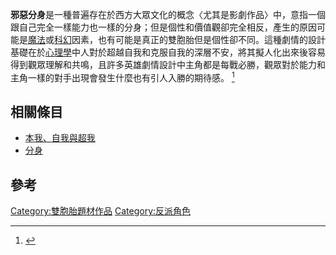 '''邪惡分身'''是一種普遍存在於西方大眾文化的概念〈尤其是影劇作品〉中，意指一個跟自己完全一樣能力也一樣的分身；但是個性和價值觀卻完全相反，產生的原因可能是[[魔法|魔法]]或[[科幻|科幻]]因素，也有可能是真正的雙胞胎但是個性卻不同。這種劇情的設計基礎在於[[心理學|心理學]]中人對於超越自我和克服自我的深層不安，將其擬人化出來後容易得到觀眾理解和共鳴，且許多英雄劇情設計中主角都是每戰必勝，觀眾對於能力和主角一樣的對手出現會發生什麼也有引人入勝的期待感。
<ref>{{Cite web |url=http://tvtropes.org/pmwiki/pmwiki.php/Main.EvilTwin |title=TV Tropes' definition of "evil twin" |accessdate=2009-03-08 |archive-date=2009-01-14 |archive-url=https://web.archive.org/web/20090114041027/http://tvtropes.org/pmwiki/pmwiki.php/Main.EvilTwin |dead-url=no }}</ref> 

==相關條目==
*[[本我、自我與超我|本我、自我與超我]]
*[[分身|分身]]

==參考==
{{reflist}}

[[Category:雙胞胎題材作品|Category:雙胞胎題材作品]]
[[Category:反派角色|Category:反派角色]]